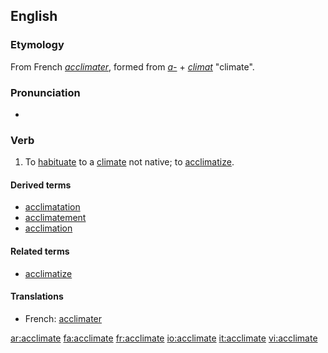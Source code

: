 ==English==
===Etymology===
From French ''[[acclimater]]'', formed from ''[[a-]]'' + ''[[climat]]'' "climate".

===Pronunciation===
*{{audio|en-us-acclimate.ogg|Audio (US)}}

===Verb===
{{en-verb|acclimat|ing}}

# {{transitive}} To [[habituate]] to a [[climate]] not native; to [[acclimatize]].

====Derived terms====
* [[acclimatation]]
* [[acclimatement]]
* [[acclimation]]

====Related terms====
* [[acclimatize]]

====Translations====
{{top}}
* French: [[acclimater]]
{{mid}}
{{bottom}}

[[ar:acclimate]]
[[fa:acclimate]]
[[fr:acclimate]]
[[io:acclimate]]
[[it:acclimate]]
[[vi:acclimate]]